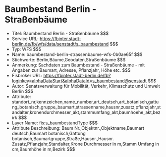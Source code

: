 # Baumbestand Berlin - Straßenbäume
- Titel: Baumbestand Berlin - Straßenbäume $$$
- Service URL: https://fbinter.stadt-berlin.de/fb/wfs/data/senstadt/s_baumbestand $$$
- Typ: WFS $$$
- Name: baumbestand-berlin-strassenbaume-wfs-0b0ae65f $$$
- Stichworte: Berlin,Bäume,Geodaten,Straßenbäume $$$
- Anmerkung: Sachdaten zum Baumbestand - Straßenbäume - mit Angaben zur Baumart, Adresse, Pflanzjahr, Höhe etc. $$$
- Fisbroker URL: https://fbinter.stadt-berlin.de/fb?loginkey=alphaDataStart&alphaDataId=s_baumbestand@senstadt $$$
- Autor: Senatsverwaltung für Mobilität, Verkehr, Klimaschutz und Umwelt Berlin $$$
- Attribute: standort_nr,kennzeichen,name_number,art_deutsch,art_botanisch,gattung_botanisch,gruppe_baumart,strassenname,hausnr,zusatz,pflanzjahr,standalter,kronendurchmesser_akt,stammumfang_akt,baumhoehe_akt,bezirk $$$
- Layer Name: fis:s_baumbestandType $$$
- Attribute Beschreibung: Baum Nr.,Objektnr.,Objektname,Baumart deutsch,Baumart botanisch,Gattung botanisch,Baumartgruppe,Straße,Hausnr.,Hausnr. Zusatz,Pflanzjahr,Standalter,Krone Durchmesser in m,Stamm Umfang in cm,Baumhöhe in m,Bezirk $$$
